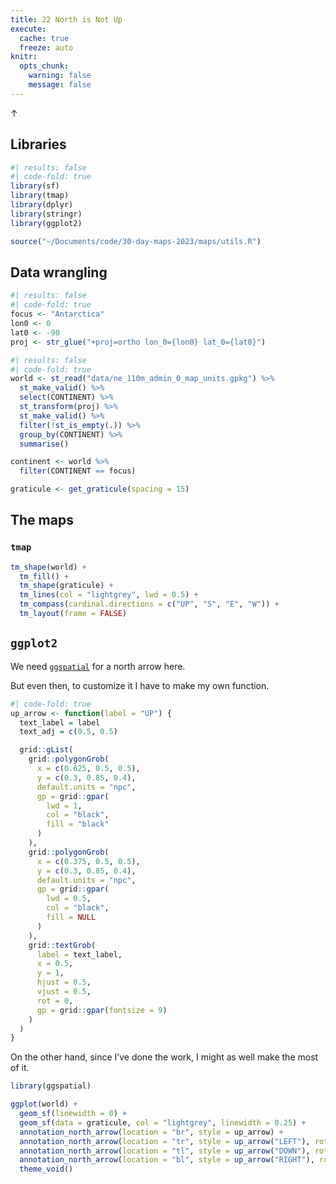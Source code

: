 ```yaml
---
title: 22 North is Not Up
execute: 
  cache: true
  freeze: auto
knitr:
  opts_chunk: 
    warning: false
    message: false
---
```


&uarr;

## Libraries
```r
#| results: false
#| code-fold: true
library(sf)
library(tmap)
library(dplyr)
library(stringr)
library(ggplot2)

source("~/Documents/code/30-day-maps-2023/maps/utils.R")
```

## Data wrangling
```r
#| results: false
#| code-fold: true
focus <- "Antarctica"
lon0 <- 0
lat0 <- -90
proj <- str_glue("+proj=ortho lon_0={lon0} lat_0={lat0}")
```

```r
#| results: false
#| code-fold: true
world <- st_read("data/ne_110m_admin_0_map_units.gpkg") %>%
  st_make_valid() %>%
  select(CONTINENT) %>%
  st_transform(proj) %>%
  st_make_valid() %>%
  filter(!st_is_empty(.)) %>%
  group_by(CONTINENT) %>%
  summarise() 

continent <- world %>%
  filter(CONTINENT == focus)

graticule <- get_graticule(spacing = 15)
```

## The maps
### `tmap`
```r
tm_shape(world) +
  tm_fill() + 
  tm_shape(graticule) +
  tm_lines(col = "lightgrey", lwd = 0.5) +
  tm_compass(cardinal.directions = c("UP", "S", "E", "W")) +
  tm_layout(frame = FALSE)
```

## `ggplot2`
We need [`ggspatial`](https://paleolimbot.github.io/ggspatial/) for a north arrow here.

But even then, to customize it I have to make my own function.

```r
#| code-fold: true
up_arrow <- function(label = "UP") {
  text_label = label
  text_adj = c(0.5, 0.5)

  grid::gList(
    grid::polygonGrob(
      x = c(0.625, 0.5, 0.5),
      y = c(0.3, 0.85, 0.4),
      default.units = "npc",
      gp = grid::gpar(
        lwd = 1,
        col = "black",
        fill = "black"
      )
    ),
    grid::polygonGrob(
      x = c(0.375, 0.5, 0.5),
      y = c(0.3, 0.85, 0.4),
      default.units = "npc",
      gp = grid::gpar(
        lwd = 0.5,
        col = "black",
        fill = NULL
      )
    ),
    grid::textGrob(
      label = text_label,
      x = 0.5,
      y = 1,
      hjust = 0.5,
      vjust = 0.5,
      rot = 0,
      gp = grid::gpar(fontsize = 9)
    )
  )
}
```

On the other hand, since I've done the work, I might as well make the most of it.

```r
library(ggspatial)

ggplot(world) +
  geom_sf(linewidth = 0) +
  geom_sf(data = graticule, col = "lightgrey", linewidth = 0.25) +
  annotation_north_arrow(location = "br", style = up_arrow) + 
  annotation_north_arrow(location = "tr", style = up_arrow("LEFT"), rotation = 90) + 
  annotation_north_arrow(location = "tl", style = up_arrow("DOWN"), rotation = 180) + 
  annotation_north_arrow(location = "bl", style = up_arrow("RIGHT"), rotation = 270) + 
  theme_void()
```
